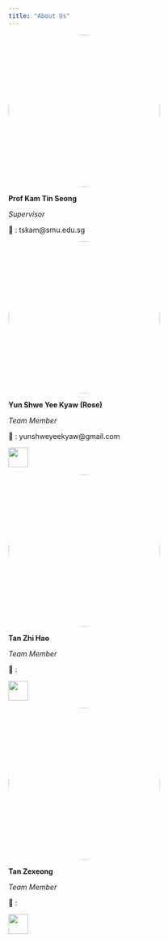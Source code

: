 ```yaml
---
title: "About Us"
---
```


::: {layout="[4,4]"}
![](Prof.jpg){style="border-radius:50%" width="300"}

::: {style="text-algin:center;align-items:center"}
**Prof Kam Tin Seong**

*Supervisor*

📧 : tskam\@smu.edu.sg
:::

![](rose.jpeg){style="border-radius:50%" width="300"}

::: {style="text-algin:center;align-items:center"}
**Yun Shwe Yee Kyaw (Rose)**

*Team Member*

📧 : yunshweyeekyaw\@gmail.com

[![](linkedinlogo.jpg){fig-align="left" width="39"}](https://www.linkedin.com/in/yun-shwe-yee-kyaw-b92862122)
:::

![](profile.jpg){style="border-radius:50%" width="300"}

::: {style="text-algin:center;align-items:center"}
**Tan Zhi Hao**

*Team Member*

📧 :

![](linkedinlogo.jpg){width="39"}
:::

![](profile.jpg){style="border-radius:50%" width="300"}

::: {style="text-algin:center;align-items:center"}
**Tan Zexeong**

*Team Member*

📧 :

![](linkedinlogo.jpg){width="39"}
:::
:::
